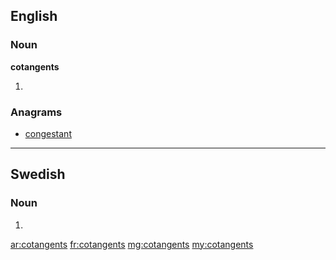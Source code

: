==English==

===Noun===
'''cotangents'''

# {{plural of|cotangent}}

===Anagrams===
* [[congestant#English|congestant]]

----

==Swedish==

===Noun===
{{infl|sv|noun form}}

# {{sv-noun-form-indef-gen|cotangent}}

[[ar:cotangents]]
[[fr:cotangents]]
[[mg:cotangents]]
[[my:cotangents]]
